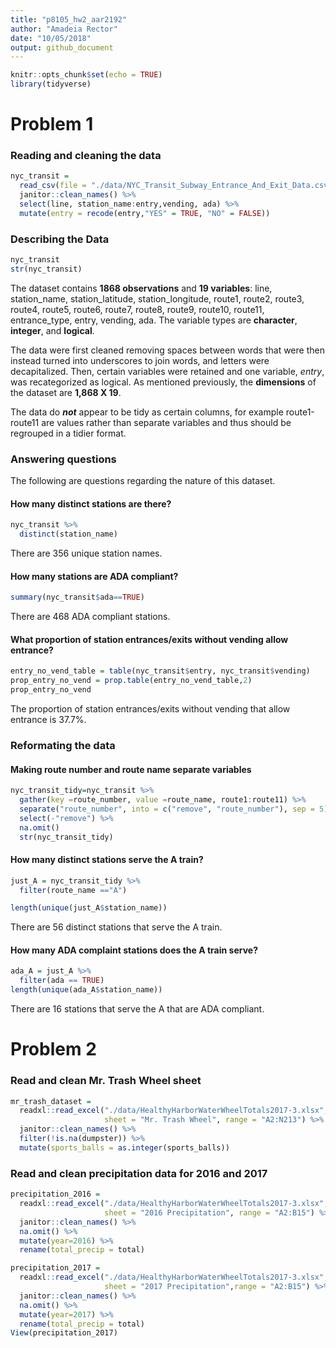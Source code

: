 ```yaml
---
title: "p8105_hw2_aar2192"
author: "Amadeia Rector"
date: "10/05/2018"
output: github_document
---
```


```r
knitr::opts_chunk$set(echo = TRUE)
library(tidyverse)
```
# Problem 1

### **Reading** and **cleaning** the data

```r
nyc_transit =
  read_csv(file = "./data/NYC_Transit_Subway_Entrance_And_Exit_Data.csv") %>% 
  janitor::clean_names() %>% 
  select(line, station_name:entry,vending, ada) %>% 
  mutate(entry = recode(entry,"YES" = TRUE, "NO" = FALSE))
```

### Describing the Data
```r
nyc_transit
str(nyc_transit)
```
The dataset contains **1868 observations** and **19 variables**: line, station_name, station_latitude, station_longitude, route1, route2, route3, route4, route5, route6, route7, route8, route9, route10, route11, entrance_type, entry, vending, ada. The variable types are **character**, **integer**, and **logical**.

The data were first cleaned removing spaces between words that were then instead turned into underscores to join words, and letters were decapitalized. Then, certain variables were retained and one variable, _entry_, was recategorized as logical. As mentioned previously, the **dimensions** of the dataset are **1,868 X 19**.

The data do **_not_** appear to be tidy as certain columns, for example route1-route11 are values rather than separate variables and thus should be regrouped in a tidier format.

### Answering questions

The following are questions regarding the nature of this dataset.

#### How many distinct stations are there?
```r
nyc_transit %>% 
  distinct(station_name)
```

There are 356 unique station names.

#### How many stations are ADA compliant?
```r
summary(nyc_transit$ada==TRUE)
```
There are 468 ADA compliant stations.

#### What proportion of station entrances/exits without vending allow entrance?
```r
entry_no_vend_table = table(nyc_transit$entry, nyc_transit$vending)
prop_entry_no_vend = prop.table(entry_no_vend_table,2)
prop_entry_no_vend
```
The proportion of station entrances/exits without vending that allow entrance is 37.7%.


### Reformating the data 

#### Making route number and route name separate variables

```r
nyc_transit_tidy=nyc_transit %>% 
  gather(key =route_number, value =route_name, route1:route11) %>% 
  separate("route_number", into = c("remove", "route_number"), sep = 5) %>% 
  select(-"remove") %>% 
  na.omit()  
  str(nyc_transit_tidy)
```
#### How many distinct stations serve the A train?
```r
just_A = nyc_transit_tidy %>% 
  filter(route_name =="A") 

length(unique(just_A$station_name))
```
There are 56 distinct stations that serve the A train.

#### How many ADA complaint stations does the A train serve?

```r
ada_A = just_A %>%
  filter(ada == TRUE)
length(unique(ada_A$station_name))
```
There are 16 stations that serve the A that are ADA compliant.

# Problem 2

### Read and clean Mr. Trash Wheel sheet

```r
mr_trash_dataset =
  readxl::read_excel("./data/HealthyHarborWaterWheelTotals2017-3.xlsx",
                     sheet = "Mr. Trash Wheel", range = "A2:N213") %>% 
  janitor::clean_names() %>% 
  filter(!is.na(dumpster)) %>% 
  mutate(sports_balls = as.integer(sports_balls))

```
### Read and clean precipitation data for 2016 and 2017

```r
precipitation_2016 =
  readxl::read_excel("./data/HealthyHarborWaterWheelTotals2017-3.xlsx",
                     sheet = "2016 Precipitation", range = "A2:B15") %>% 
  janitor::clean_names() %>% 
  na.omit() %>% 
  mutate(year=2016) %>% 
  rename(total_precip = total)
```
```r
precipitation_2017 =
  readxl::read_excel("./data/HealthyHarborWaterWheelTotals2017-3.xlsx",
                     sheet = "2017 Precipitation",range = "A2:B15") %>% 
  janitor::clean_names() %>% 
  na.omit() %>% 
  mutate(year=2017) %>% 
  rename(total_precip = total)
View(precipitation_2017)
```
```r

```


